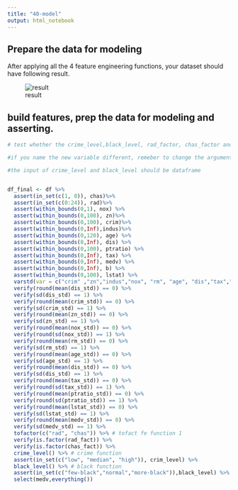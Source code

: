 ```yaml
---
title: "40-model"
output: html_notebook
---
```


## Prepare the data for modeling


After applying all the 4 feature engineering functions, your dataset should have following result.

![result](.\result.png)

## build features, prep the data for modeling and asserting.

```r
# test whether the crime_level,black_level, rad_factor, chas_factor and the original variables.

#if you name the new variable different, remeber to change the argument in the function.

#the input of crime_level and black_level should be dataframe


df_final <- df %>% 
  assert(in_set(c(1, 0)), chas)%>% 
  assert(in_set(c(0:24)), rad)%>% 
  assert(within_bounds(0,1), nox) %>%
  assert(within_bounds(0,100), zn)%>%
  assert(within_bounds(0,100), crim)%>%
  assert(within_bounds(0,Inf),indus)%>%
  assert(within_bounds(0,120), age) %>%
  assert(within_bounds(0,Inf), dis) %>%
  assert(within_bounds(0,100), ptratio) %>%
  assert(within_bounds(0,Inf), tax) %>%
  assert(within_bounds(0,Inf), medv) %>%
  assert(within_bounds(0,Inf), b) %>%
  assert(within_bounds(0,100), lstat) %>%
  varstd(var = c("crim" ,"zn","indus","nox", "rm", "age", "dis","tax","ptratio", "b", "lstat", "medv")) %>% #std function
  verify(round(mean(dis_std)) == 0) %>%
  verify(sd(dis_std) == 1) %>%
  verify(round(mean(crim_std)) == 0) %>%
  verify(sd(crim_std) == 1) %>%
  verify(round(mean(zn_std)) == 0) %>%
  verify(sd(zn_std) == 1) %>%
  verify(round(mean(nox_std)) == 0) %>%
  verify(round(sd(nox_std)) == 1) %>%
  verify(round(mean(rm_std)) == 0) %>%
  verify(sd(rm_std) == 1) %>%
  verify(round(mean(age_std)) == 0) %>%
  verify(sd(age_std) == 1) %>%
  verify(round(mean(dis_std)) == 0) %>%
  verify(sd(dis_std) == 1) %>%
  verify(round(mean(tax_std)) == 0) %>%
  verify(round(sd(tax_std)) == 1) %>%
  verify(round(mean(ptratio_std)) == 0) %>%
  verify(round(sd(ptratio_std)) == 1) %>%
  verify(round(mean(lstat_std)) == 0) %>%
  verify(sd(lstat_std) == 1) %>%
  verify(round(mean(medv_std)) == 0) %>%
  verify(sd(medv_std) == 1) %>%
  tofactor(c("rad", "chas")) %>% # tofact fe function 1
  verify(is.factor(rad_fact)) %>%
  verify(is.factor(chas_fact)) %>%
  crime_level() %>% # crime function
  assert(in_set(c("low", "median", "high")), crim_level) %>%
  black_level() %>% # black function
  assert(in_set(c("few-black","normal","more-black")),black_level) %>%
  select(medv,everything())

```

